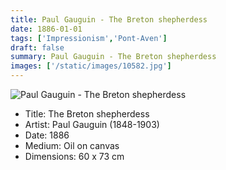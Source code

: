 ```yaml
---
title: Paul Gauguin - The Breton shepherdess
date: 1886-01-01
tags: ['Impressionism','Pont-Aven']
draft: false
summary: Paul Gauguin - The Breton shepherdess
images: ['/static/images/10582.jpg']
---
```


![Paul Gauguin - The Breton shepherdess](/static/images/10582.jpg)

* Title: The Breton shepherdess
* Artist: Paul Gauguin (1848-1903)
* Date: 1886
* Medium: Oil on canvas
* Dimensions: 60 x 73 cm


